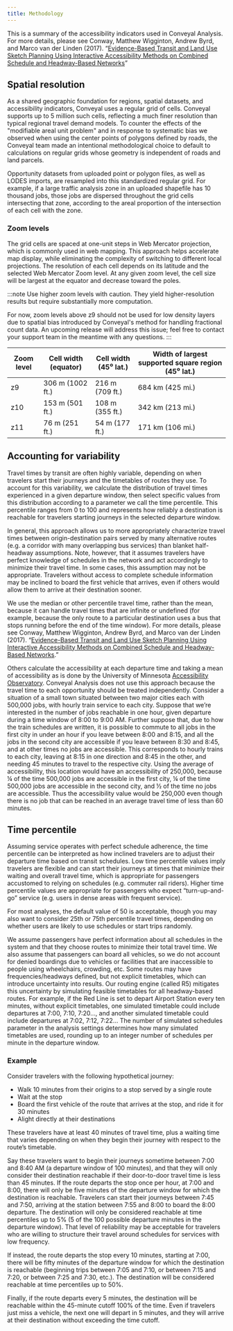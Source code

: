 ```yaml
---
title: Methodology
---
```


This is a summary of the accessibility indicators used in Conveyal Analysis. For more details, please see Conway, Matthew Wigginton, Andrew Byrd, and Marco van der Linden (2017). “[Evidence-Based Transit and Land Use Sketch Planning Using Interactive Accessibility Methods on Combined Schedule and Headway-Based Networks](https://repository.asu.edu/attachments/218654/content/TRB%2017-06602%20TRR%20manuscript%20preprint.pdf)”

## Spatial resolution

As a shared geographic foundation for regions, spatial datasets, and accessibility indicators, Conveyal uses a regular grid of cells. Conveyal supports up to 5 million such cells, reflecting a much finer resolution than typical regional travel demand models. To counter the effects of the "modifiable areal unit problem" and in response to systematic bias we observed when using the center points of polygons defined by roads, the Conveyal team made an intentional methodological choice to default to calculations on regular grids whose geometry is independent of roads and land parcels.

Opportunity datasets from uploaded point or polygon files, as well as LODES imports, are resampled into this standardized regular grid. For example, if a large traffic analysis zone in an uploaded shapefile has 10 thousand jobs, those jobs are dispersed throughout the grid cells intersecting that zone, according to the areal proportion of the intersection of each cell with the zone.

### Zoom levels

The grid cells are spaced at one-unit steps in Web Mercator projection, which is commonly used in web mapping. This approach helps accelerate map display, while eliminating the complexity of switching to different local projections. The resolution of each cell depends on its latitude and the selected Web Mercator Zoom level. At any given zoom level, the cell size will be largest at the equator and decrease toward the poles. 

:::note
Use higher zoom levels with caution. They yield higher-resolution results but require substantially more computation.

For now, zoom levels above z9 should not be used for low density layers due to spatial bias introduced by Conveyal's method for handling fractional count data. An upcoming release will address this issue; feel free to contact your support team in the meantime with any questions.
:::

Zoom level | Cell width (equator) | Cell width (45⁰ lat.) | Width of largest supported square region (45⁰ lat.)
---|---|---|---
z9 | 306 m (1002 ft.) | 216 m (709 ft.) | 684 km (425 mi.)
z10 | 153 m (501 ft.) | 108 m (355 ft.) | 342 km (213 mi.)
z11 | 76 m (251 ft.) | 54 m (177 ft.) | 171 km (106 mi.)
<!---
z12 | 38 m (125 ft.) | 27 m (89 ft.) | 86 km (53 mi.)
--->

## Accounting for variability

Travel times by transit are often highly variable, depending on when travelers start their journeys and the timetables of routes they use. To account for this variability, we calculate the distribution of travel times experienced in a given departure window, then select specific values from this distribution according to a parameter we call the time percentile. This percentile ranges from 0 to 100 and represents how reliably a destination is reachable for travelers starting journeys in the selected departure window.

In general, this approach allows us to more appropriately characterize travel times between origin-destination pairs served by many alternative routes (e.g. a corridor with many overlapping bus services) than blanket half-headway assumptions. Note, however, that it assumes travelers have perfect knowledge of schedules in the network and act accordingly to minimize their travel time. In some cases, this assumption may not be appropriate. Travelers without access to complete schedule information may be inclined to board the first vehicle that arrives, even if others would allow them to arrive at their destination sooner.

We use the median or other percentile travel time, rather than the mean, because it can handle travel times that are infinite or undefined (for example, because the only route to a particular destination uses a bus that stops running before the end of the time window). For more details, please see Conway, Matthew Wigginton, Andrew Byrd, and Marco van der Linden (2017). “[Evidence-Based Transit and Land Use Sketch Planning Using Interactive Accessibility Methods on Combined Schedule and Headway-Based Networks](http://trrjournalonline.trb.org/doi/abs/10.3141/2653-06).”

Others calculate the accessibility at each departure time and taking a mean of accessibility as is done by the University of Minnesota [Accessibility Observatory](http://ao.umn.edu/). Conveyal Analysis does not use this approach because the travel time to each opportunity should be treated independently. Consider a situation of a small town situated between two major cities each with 500,000 jobs, with hourly train service to each city. Suppose that we’re interested in the number of jobs reachable in one hour, given departure during a time window of 8:00 to 9:00 AM. Further suppose that, due to how the train schedules are written, it is possible to commute to all jobs in the first city in under an hour if you leave between 8:00 and 8:15, and all the jobs in the second city are accessible if you leave between 8:30 and 8:45, and at other times no jobs are accessible. This corresponds to hourly trains to each city, leaving at 8:15 in one direction and 8:45 in the other, and needing 45 minutes to travel to the respective city. Using the average of accessibility, this location would have an accessibility of 250,000, because ¼ of the time 500,000 jobs are accessible in the first city, ¼ of the time 500,000 jobs are accessible in the second city, and ½ of the time no jobs are accessible. Thus the accessibility value would be 250,000 even though there is no job that can be reached in an average travel time of less than 60 minutes.

## Time percentile

Assuming service operates with perfect schedule adherence, the time percentile can be interpreted as how inclined travelers are to adjust their departure time based on transit schedules. Low time percentile values imply travelers are flexible and can start their journeys at times that minimize their waiting and overall travel time, which is appropriate for passengers accustomed to relying on schedules (e.g. commuter rail riders). Higher time percentile values are appropriate for passengers who expect “turn-up-and-go” service (e.g. users in dense areas with frequent service).

For most analyses, the default value of 50 is acceptable, though you may also want to consider 25th or 75th percentile travel times, depending on whether users are likely to use schedules or start trips randomly.

We assume passengers have perfect information about all schedules in the system and that they choose routes to minimize their total travel time. We also assume that passengers can board all vehicles, so we do not account for denied boardings due to vehicles or facilities that are inaccessible to people using wheelchairs, crowding, etc. Some routes may have frequencies/headways defined, but not explicit timetables, which can introduce uncertainty into results. Our routing engine (called R5) mitigates this uncertainty by simulating feasible timetables for all headway-based routes. For example, if the Red Line is set to depart Airport Station every ten minutes, without explicit timetables, one simulated timetable could include departures at 7:00, 7:10, 7:20…, and another simulated timetable could include departures at 7:02, 7:12, 7:22… The number of simulated schedules parameter in the analysis settings determines how many simulated timetables are used, rounding up to an integer number of schedules per minute in the departure window.

### Example

Consider travelers with the following hypothetical journey:

- Walk 10 minutes from their origins to a stop served by a single route
- Wait at the stop
- Board the first vehicle of the route that arrives at the stop, and ride it for 30 minutes
- Alight directly at their destinations

These travelers have at least 40 minutes of travel time, plus a waiting time that varies depending on when they begin their journey with respect to the route’s timetable.

Say these travelers want to begin their journeys sometime between 7:00 and 8:40 AM (a departure window of 100 minutes), and that they will only consider their destination reachable if their door-to-door travel time is less than 45 minutes. If the route departs the stop once per hour, at 7:00 and 8:00, there will only be five minutes of the departure window for which the destination is reachable. Travelers can start their journeys between 7:45 and 7:50, arriving at the station between 7:55 and 8:00 to board the 8:00 departure. The destination will only be considered reachable at time percentiles up to 5% (5 of the 100 possible departure minutes in the departure window). That level of reliability may be acceptable for travelers who are willing to structure their travel around schedules for services with low frequency.

If instead, the route departs the stop every 10 minutes, starting at 7:00, there will be fifty minutes of the departure window for which the destination is reachable (beginning trips between 7:05 and 7:10, or between 7:15 and 7:20, or between 7:25 and 7:30, etc.). The destination will be considered reachable at time percentiles up to 50%.

Finally, if the route departs every 5 minutes, the destination will be reachable within the 45-minute cutoff 100% of the time. Even if travelers just miss a vehicle, the next one will depart in 5 minutes, and they will arrive at their destination without exceeding the time cutoff.
